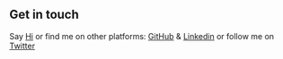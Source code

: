 ## Get in touch

Say [Hi](&#97;&#46;&#100;&#97;&#115;&#99;&#104;&#101;&#118;&#105;&#99;&#105;&#64;&#103;&#109;&#97;&#105;&#108;&#46;&#99;&#111;&#109;) or find me on other platforms: [GitHub](https://github.com/adaschevici) & [Linkedin](https://uk.linkedin.com/in/artur-daschevici-b5404815)
or follow me on [Twitter](https://twitter.com/arty_das)
